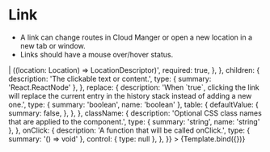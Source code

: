
<Meta title="Elements/Links" component={Link} />

# Link

- A link can change routes in Cloud Manger or open a new location in a new tab or window.
- Links should have a mouse over/hover status.


<Canvas>
  <Story
    name="Link"
    args={{
      to: '/account',
      children: 'Make a Payment',
      replace: false,
    }}
    argTypes={{
      to: {
        description:
          "The link's destination. If the value contains `http` or `mailto`, it will be considered an external link and open in a new window.",
        type: {
          summary:
            'string | LocationDescriptor<unknown> | ((location: Location<unknown>) => LocationDescriptor<unknown>)',
          required: true,
        },
      },
      children: {
        description: 'The clickable text or content.',
        type: { summary: 'React.ReactNode' },
      },
      replace: {
        description:
          'When `true`, clicking the link will replace the current entry in the history stack instead of adding a new one.',
        type: { summary: 'boolean', name: 'boolean' },
        table: {
          defaultValue: {
            summary: false,
          },
        },
      },
      className: {
        description:
          'Optional CSS class names that are applied to the component.',
        type: { summary: 'string', name: 'string' },
      },
      onClick: {
        description: 'A function that will be called onClick.',
        type: { summary: '() => void' },
        control: { type: null },
      },
    }}
  >
    {Template.bind({})}
  </Story>
</Canvas>

<ArgsTable story="Link" sort="requiredFirst"/>
